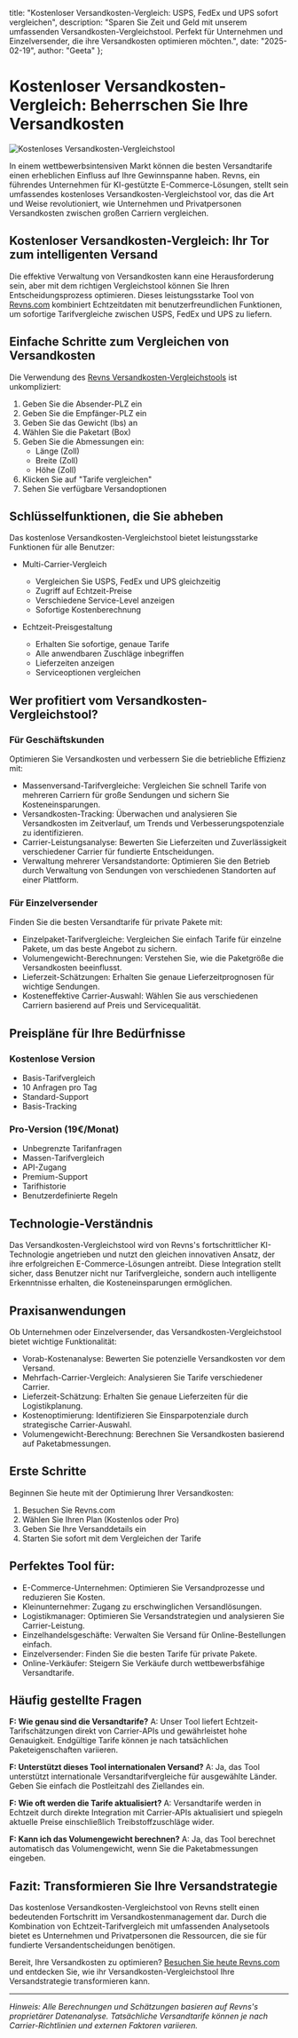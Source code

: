   title: "Kostenloser Versandkosten-Vergleich: USPS, FedEx und UPS sofort vergleichen",
  description: "Sparen Sie Zeit und Geld mit unserem umfassenden Versandkosten-Vergleichstool. Perfekt für Unternehmen und Einzelversender, die ihre Versandkosten optimieren möchten.",
  date: "2025-02-19",
  author: "Geeta"
};

# Kostenloser Versandkosten-Vergleich: Beherrschen Sie Ihre Versandkosten

![Kostenloses Versandkosten-Vergleichstool](/images/blog/free-shipping-rate-comparison.jpeg)

In einem wettbewerbsintensiven Markt können die besten Versandtarife einen erheblichen Einfluss auf Ihre Gewinnspanne haben. Revns, ein führendes Unternehmen für KI-gestützte E-Commerce-Lösungen, stellt sein umfassendes kostenloses Versandkosten-Vergleichstool vor, das die Art und Weise revolutioniert, wie Unternehmen und Privatpersonen Versandkosten zwischen großen Carriern vergleichen.

## Kostenloser Versandkosten-Vergleich: Ihr Tor zum intelligenten Versand

Die effektive Verwaltung von Versandkosten kann eine Herausforderung sein, aber mit dem richtigen Vergleichstool können Sie Ihren Entscheidungsprozess optimieren. Dieses leistungsstarke Tool von [Revns.com](https://www.revns.com) kombiniert Echtzeitdaten mit benutzerfreundlichen Funktionen, um sofortige Tarifvergleiche zwischen USPS, FedEx und UPS zu liefern.

## Einfache Schritte zum Vergleichen von Versandkosten

Die Verwendung des [Revns Versandkosten-Vergleichstools](https://www.revns.com/tools/shipping-comparison) ist unkompliziert:

1. Geben Sie die Absender-PLZ ein
2. Geben Sie die Empfänger-PLZ ein
3. Geben Sie das Gewicht (lbs) an
4. Wählen Sie die Paketart (Box)
5. Geben Sie die Abmessungen ein:
   - Länge (Zoll)
   - Breite (Zoll)
   - Höhe (Zoll)
6. Klicken Sie auf "Tarife vergleichen"
7. Sehen Sie verfügbare Versandoptionen

## Schlüsselfunktionen, die Sie abheben

Das kostenlose Versandkosten-Vergleichstool bietet leistungsstarke Funktionen für alle Benutzer:

- Multi-Carrier-Vergleich
  - Vergleichen Sie USPS, FedEx und UPS gleichzeitig
  - Zugriff auf Echtzeit-Preise
  - Verschiedene Service-Level anzeigen
  - Sofortige Kostenberechnung

- Echtzeit-Preisgestaltung
  - Erhalten Sie sofortige, genaue Tarife
  - Alle anwendbaren Zuschläge inbegriffen
  - Lieferzeiten anzeigen
  - Serviceoptionen vergleichen

## Wer profitiert vom Versandkosten-Vergleichstool?

### Für Geschäftskunden
Optimieren Sie Versandkosten und verbessern Sie die betriebliche Effizienz mit:
- Massenversand-Tarifvergleiche: Vergleichen Sie schnell Tarife von mehreren Carriern für große Sendungen und sichern Sie Kosteneinsparungen.
- Versandkosten-Tracking: Überwachen und analysieren Sie Versandkosten im Zeitverlauf, um Trends und Verbesserungspotenziale zu identifizieren.
- Carrier-Leistungsanalyse: Bewerten Sie Lieferzeiten und Zuverlässigkeit verschiedener Carrier für fundierte Entscheidungen.
- Verwaltung mehrerer Versandstandorte: Optimieren Sie den Betrieb durch Verwaltung von Sendungen von verschiedenen Standorten auf einer Plattform.

### Für Einzelversender
Finden Sie die besten Versandtarife für private Pakete mit:
- Einzelpaket-Tarifvergleiche: Vergleichen Sie einfach Tarife für einzelne Pakete, um das beste Angebot zu sichern.
- Volumengewicht-Berechnungen: Verstehen Sie, wie die Paketgröße die Versandkosten beeinflusst.
- Lieferzeit-Schätzungen: Erhalten Sie genaue Lieferzeitprognosen für wichtige Sendungen.
- Kosteneffektive Carrier-Auswahl: Wählen Sie aus verschiedenen Carriern basierend auf Preis und Servicequalität.

## Preispläne für Ihre Bedürfnisse

### Kostenlose Version
- Basis-Tarifvergleich
- 10 Anfragen pro Tag
- Standard-Support
- Basis-Tracking

### Pro-Version (19€/Monat)
- Unbegrenzte Tarifanfragen
- Massen-Tarifvergleich
- API-Zugang
- Premium-Support
- Tarifhistorie
- Benutzerdefinierte Regeln

## Technologie-Verständnis

Das Versandkosten-Vergleichstool wird von Revns's fortschrittlicher KI-Technologie angetrieben und nutzt den gleichen innovativen Ansatz, der ihre erfolgreichen E-Commerce-Lösungen antreibt. Diese Integration stellt sicher, dass Benutzer nicht nur Tarifvergleiche, sondern auch intelligente Erkenntnisse erhalten, die Kosteneinsparungen ermöglichen.

## Praxisanwendungen

Ob Unternehmen oder Einzelversender, das Versandkosten-Vergleichstool bietet wichtige Funktionalität:

- Vorab-Kostenanalyse: Bewerten Sie potenzielle Versandkosten vor dem Versand.
- Mehrfach-Carrier-Vergleich: Analysieren Sie Tarife verschiedener Carrier.
- Lieferzeit-Schätzung: Erhalten Sie genaue Lieferzeiten für die Logistikplanung.
- Kostenoptimierung: Identifizieren Sie Einsparpotenziale durch strategische Carrier-Auswahl.
- Volumengewicht-Berechnung: Berechnen Sie Versandkosten basierend auf Paketabmessungen.

## Erste Schritte

Beginnen Sie heute mit der Optimierung Ihrer Versandkosten:

1. Besuchen Sie Revns.com
2. Wählen Sie Ihren Plan (Kostenlos oder Pro)
3. Geben Sie Ihre Versanddetails ein
4. Starten Sie sofort mit dem Vergleichen der Tarife

## Perfektes Tool für:
- E-Commerce-Unternehmen: Optimieren Sie Versandprozesse und reduzieren Sie Kosten.
- Kleinunternehmer: Zugang zu erschwinglichen Versandlösungen.
- Logistikmanager: Optimieren Sie Versandstrategien und analysieren Sie Carrier-Leistung.
- Einzelhandelsgeschäfte: Verwalten Sie Versand für Online-Bestellungen einfach.
- Einzelversender: Finden Sie die besten Tarife für private Pakete.
- Online-Verkäufer: Steigern Sie Verkäufe durch wettbewerbsfähige Versandtarife.

## Häufig gestellte Fragen

**F: Wie genau sind die Versandtarife?**
A: Unser Tool liefert Echtzeit-Tarifschätzungen direkt von Carrier-APIs und gewährleistet hohe Genauigkeit. Endgültige Tarife können je nach tatsächlichen Paketeigenschaften variieren.

**F: Unterstützt dieses Tool internationalen Versand?**
A: Ja, das Tool unterstützt internationale Versandtarifvergleiche für ausgewählte Länder. Geben Sie einfach die Postleitzahl des Ziellandes ein.

**F: Wie oft werden die Tarife aktualisiert?**
A: Versandtarife werden in Echtzeit durch direkte Integration mit Carrier-APIs aktualisiert und spiegeln aktuelle Preise einschließlich Treibstoffzuschläge wider.

**F: Kann ich das Volumengewicht berechnen?**
A: Ja, das Tool berechnet automatisch das Volumengewicht, wenn Sie die Paketabmessungen eingeben.

## Fazit: Transformieren Sie Ihre Versandstrategie

Das kostenlose Versandkosten-Vergleichstool von Revns stellt einen bedeutenden Fortschritt im Versandkostenmanagement dar. Durch die Kombination von Echtzeit-Tarifvergleich mit umfassenden Analysetools bietet es Unternehmen und Privatpersonen die Ressourcen, die sie für fundierte Versandentscheidungen benötigen.

Bereit, Ihre Versandkosten zu optimieren? [Besuchen Sie heute Revns.com](https://www.revns.com/demo) und entdecken Sie, wie ihr Versandkosten-Vergleichstool Ihre Versandstrategie transformieren kann.

---

*Hinweis: Alle Berechnungen und Schätzungen basieren auf Revns's proprietärer Datenanalyse. Tatsächliche Versandtarife können je nach Carrier-Richtlinien und externen Faktoren variieren.*